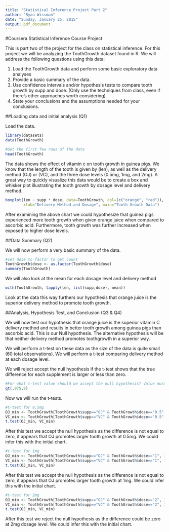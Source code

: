 ```yaml
---
title: "Statistical Inference Project Part 2"
author: "Ryan Wissman"
date: "Sunday, January 25, 2015"
output: pdf_document
---
```


#Coursera Statistical Inference Course Project

This is part two of the project for the class on statistical inference. For this project we will be analyzing the ToothGrowth dataset found in R. We will address the following questions using this data:

1) Load the ToothGrowth data and perform some basic exploratory data analyses 
2) Provide a basic summary of the data.
3) Use confidence intervals and/or hypothesis tests to compare tooth growth by supp and dose. (Only use the techniques from class, even if there's other approaches worth considering)
4) State your conclusions and the assumptions needed for your conclusions. 

##Loading data and initial analysis (Q1)

Load the data.

```r
library(datasets)
data(ToothGrowth)

#Get the first few rows of the data
head(ToothGrowth)
```

The data shows the effect of vitamin c on tooth growth in guinea pigs. We know that the length of the tooth is given by (len), as well as the delivery method (OJ) or (VC), and the three dose levels (0.5mg, 1mg, and 2mg). A great way to quickly visualize this data would be to create a box and whisker plot illustrating the tooth growth by dosage level and delivery method.

```r
boxplot(len ~ supp * dose, data=ToothGrowth, col=(c("orange", "red")), ylab="Length of Tooth", 
        xlab="Delivery Method and Dosage", main="Tooth Growth Data")
```

After examining the above chart we could hypothesize that guinea pigs experienced more tooth growth when given orange juice when compared to ascorbic acid. Furthermore, tooth growth was further increased when exposed to higher dose levels. 

##Data Summary (Q2)

We will now perform a very basic summary of the data.

```r
#set dose to factor to get count
ToothGrowth$dose <- as.factor(ToothGrowth$dose)
summary(ToothGrowth)
```

We will also look at the mean for each dosage level and delivery method

```r
with(ToothGrowth, tapply(len, list(supp,dose), mean))
```

Look at the data this way furthers our hypothesis that orange juice is the superior delivery method to promote tooth growth. 

##Analysis, Hypothesis Test, and Conclusion (Q3 & Q4)

We will now test our hypothesis that orange juice is the superior vitamin C delivery method and results in better tooth growth among guinea pigs than ascorbic acid. This is our Null hypothesis. The alternative hypothesis will be that neither delivery method promotes toothgrowth in a superior way. 

We will perform a t-test on these data as the size of the data is quite small (60 total observations). We will perform a t-test comparing delivery method at each dosage level. 

We will reject accept the null hypothesis if the t-test shows that the true difference for each supplement is larger or less than zero.

```r
#For what t-test value should we accept the null hypothesis? Value must be greater than:
qt(.975,9)
```

Now we will run the t-tests.

```r
#t-test for 0.5mg
OJ_min <- ToothGrowth[ToothGrowth$supp=="OJ" & ToothGrowth$dose=="0.5", 1]
VC_min <- ToothGrowth[ToothGrowth$supp=="VC" & ToothGrowth$dose=="0.5", 1]
t.test(OJ_min, VC_min)
```

After this test we accept the null hypothesis as the difference is not equal to zero, it appears that OJ promotes larger tooth growth at 0.5mg. We could infer this with the initial chart. 

```r
#t-test for 1mg
OJ_min <- ToothGrowth[ToothGrowth$supp=="OJ" & ToothGrowth$dose=="1", 1]
VC_min <- ToothGrowth[ToothGrowth$supp=="VC" & ToothGrowth$dose=="1", 1]
t.test(OJ_min, VC_min)
```

After this test we accept the null hypothesis as the difference is not equal to zero, it appears that OJ promotes larger tooth growth at 1mg. We could infer this with the initial chart. 

```r
#t-test for 2mg
OJ_min <- ToothGrowth[ToothGrowth$supp=="OJ" & ToothGrowth$dose=="2", 1]
VC_min <- ToothGrowth[ToothGrowth$supp=="VC" & ToothGrowth$dose=="2", 1]
t.test(OJ_min, VC_min)
```

After this test we reject the null hypothesis as the difference could be zero at 2mg dosage level. We could infer this with the initial chart. 
